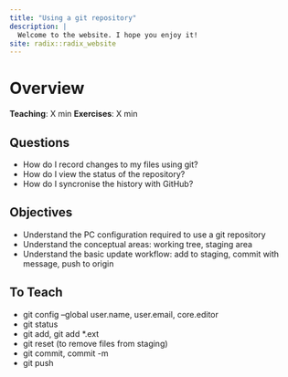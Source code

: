 ```yaml
---
title: "Using a git repository"
description: |
  Welcome to the website. I hope you enjoy it!
site: radix::radix_website
---
```


# Overview
**Teaching**: X min
**Exercises**: X min

## Questions
* How do I record changes to my files using git?
* How do I view the status of the repository?
* How do I syncronise the history with GitHub?

## Objectives
* Understand the PC configuration required to use a git repository 
* Understand the conceptual areas: working tree, staging area
* Understand the basic update workflow: add to staging, commit with message, push to origin

## To Teach
* git config --global user.name, user.email, core.editor
* git status
* git add, git add *.ext
* git reset (to remove files from staging)
* git commit, commit -m
* git push
